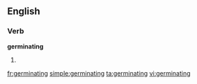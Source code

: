 ==English==

===Verb===
'''germinating'''

# {{third-person singular of|[[germinate]]}}

[[fr:germinating]]
[[simple:germinating]]
[[ta:germinating]]
[[vi:germinating]]
